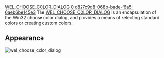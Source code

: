 [[Property:title|WEL_CHOOSE_COLOR_DIALOG]]
[[Property:weight|0]]
[[Property:uuid|d827c9d8-068b-bade-f6a5-6aeb6be145e3]]
The [[ref:libraries/wel/reference/wel_choose_color_dialog_chart|WEL_CHOOSE_COLOR_DIALOG]]  is an encapsulation of the Win32 choose color dialog, and provides a means of selecting standard colors or creating custom colors. 

==Appearance==
[[Image:wel-choose-color-dialog|wel_choose_color_dialog]]  <br/>
<br/>

{{seealso|<br/>
[[stddlgs cluster|Standard dialogs]]  }}




